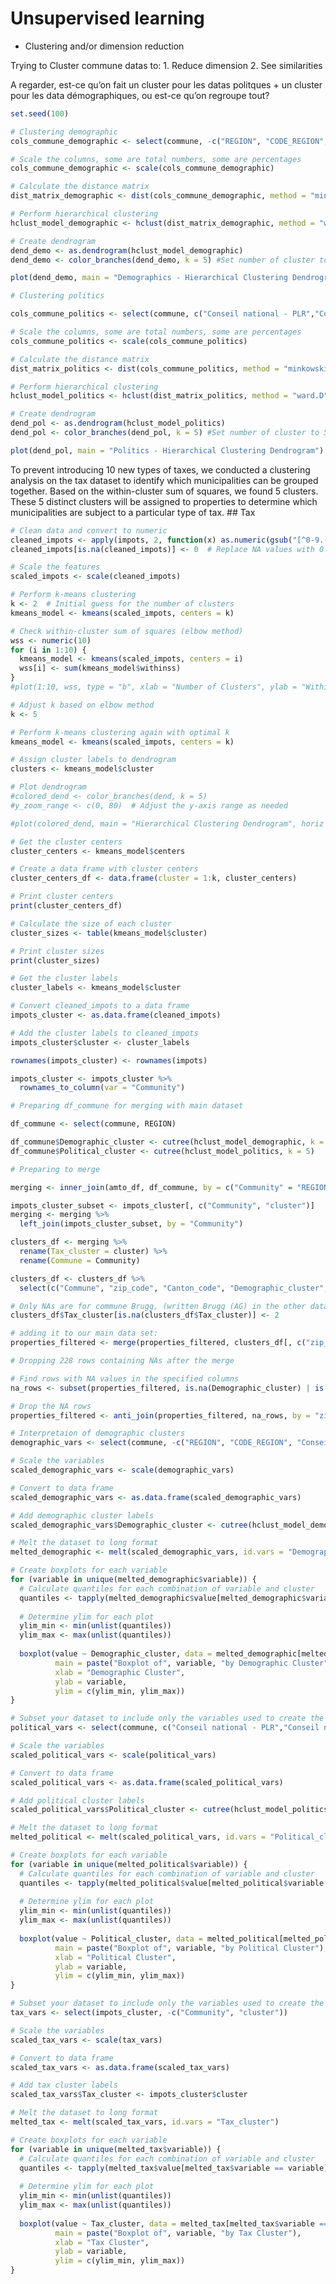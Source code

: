 # Unsupervised learning

* Clustering and/or dimension reduction

Trying to Cluster commune datas to:
1. Reduce dimension
2. See similarities

A regarder, est-ce qu'on fait un cluster pour les datas politques + un cluster pour les data démographiques, ou est-ce qu'on regroupe tout?

```r
set.seed(100)

# Clustering demographic
cols_commune_demographic <- select(commune, -c("REGION", "CODE_REGION","Conseil national - PLR","Conseil national - PDC", "Conseil national - PS", "Conseil national - UDC", "Conseil national - PEV/PCS", "Conseil national - PVL", "Conseil national - PBD", "Conseil national - PST/Sol.", "Conseil national - PES", "Conseil national - Petits partis de droite"))

# Scale the columns, some are total numbers, some are percentages
cols_commune_demographic <- scale(cols_commune_demographic)

# Calculate the distance matrix
dist_matrix_demographic <- dist(cols_commune_demographic, method = "minkowski")

# Perform hierarchical clustering
hclust_model_demographic <- hclust(dist_matrix_demographic, method = "ward.D")

# Create dendrogram
dend_demo <- as.dendrogram(hclust_model_demographic)
dend_demo <- color_branches(dend_demo, k = 5) #Set number of cluster to 5, to keep the same scale for all our variables

plot(dend_demo, main = "Demographics - Hierarchical Clustering Dendrogram")


```

```r
# Clustering politics

cols_commune_politics <- select(commune, c("Conseil national - PLR","Conseil national - PDC", "Conseil national - PS", "Conseil national - UDC", "Conseil national - PEV/PCS", "Conseil national - PVL", "Conseil national - PBD", "Conseil national - PST/Sol.", "Conseil national - PES", "Conseil national - Petits partis de droite"))

# Scale the columns, some are total numbers, some are percentages
cols_commune_politics <- scale(cols_commune_politics)

# Calculate the distance matrix
dist_matrix_politics <- dist(cols_commune_politics, method = "minkowski")

# Perform hierarchical clustering
hclust_model_politics <- hclust(dist_matrix_politics, method = "ward.D")

# Create dendrogram
dend_pol <- as.dendrogram(hclust_model_politics)
dend_pol <- color_branches(dend_pol, k = 5) #Set number of cluster to 5, to keep the same scale for all our variables

plot(dend_pol, main = "Politics - Hierarchical Clustering Dendrogram")


```

To prevent introducing 10 new types of taxes, we conducted a clustering analysis on the tax dataset to identify which municipalities can be grouped together. 
Based on the within-cluster sum of squares, we found 5 clusters. These 5 distinct clusters will be assigned to properties to determine which municipalities are subject to a particular type of tax.
## Tax
```r

# Clean data and convert to numeric
cleaned_impots <- apply(impots, 2, function(x) as.numeric(gsub("[^0-9.-]", "", x)))
cleaned_impots[is.na(cleaned_impots)] <- 0  # Replace NA values with 0

# Scale the features
scaled_impots <- scale(cleaned_impots)

# Perform k-means clustering
k <- 2  # Initial guess for the number of clusters
kmeans_model <- kmeans(scaled_impots, centers = k)

# Check within-cluster sum of squares (elbow method)
wss <- numeric(10)
for (i in 1:10) {
  kmeans_model <- kmeans(scaled_impots, centers = i)
  wss[i] <- sum(kmeans_model$withinss)
}
#plot(1:10, wss, type = "b", xlab = "Number of Clusters", ylab = "Within groups sum of squares")

# Adjust k based on elbow method
k <- 5  

# Perform k-means clustering again with optimal k
kmeans_model <- kmeans(scaled_impots, centers = k)

# Assign cluster labels to dendrogram
clusters <- kmeans_model$cluster

# Plot dendrogram
#colored_dend <- color_branches(dend, k = 5)
#y_zoom_range <- c(0, 80)  # Adjust the y-axis range as needed

#plot(colored_dend, main = "Hierarchical Clustering Dendrogram", horiz = FALSE, ylim = y_zoom_range)

```

```r
# Get the cluster centers
cluster_centers <- kmeans_model$centers

# Create a data frame with cluster centers
cluster_centers_df <- data.frame(cluster = 1:k, cluster_centers)

# Print cluster centers
print(cluster_centers_df)

# Calculate the size of each cluster
cluster_sizes <- table(kmeans_model$cluster)

# Print cluster sizes
print(cluster_sizes)

# Get the cluster labels
cluster_labels <- kmeans_model$cluster

# Convert cleaned_impots to a data frame
impots_cluster <- as.data.frame(cleaned_impots)

# Add the cluster labels to cleaned_impots
impots_cluster$cluster <- cluster_labels

rownames(impots_cluster) <- rownames(impots)

impots_cluster <- impots_cluster %>%
  rownames_to_column(var = "Community")

```

```r
# Preparing df_commune for merging with main dataset

df_commune <- select(commune, REGION)

df_commune$Demographic_cluster <- cutree(hclust_model_demographic, k = 5)
df_commune$Political_cluster <- cutree(hclust_model_politics, k = 5)

# Preparing to merge

merging <- inner_join(amto_df, df_commune, by = c("Community" = "REGION"))

impots_cluster_subset <- impots_cluster[, c("Community", "cluster")]
merging <- merging %>%
  left_join(impots_cluster_subset, by = "Community")

clusters_df <- merging %>%
  rename(Tax_cluster = cluster) %>%
  rename(Commune = Community)

clusters_df <- clusters_df %>%
  select(c("Commune", "zip_code", "Canton_code", "Demographic_cluster", "Political_cluster", "Tax_cluster"))

# Only NAs are for commune Brugg, (written Brugg (AG) in the other data set) -> j'entre le cluster à la mano
clusters_df$Tax_cluster[is.na(clusters_df$Tax_cluster)] <- 2

# adding it to our main data set:
properties_filtered <- merge(properties_filtered, clusters_df[, c("zip_code", "Demographic_cluster", "Political_cluster", "Tax_cluster")], by = "zip_code", all.x = TRUE)

```

```r
# Dropping 228 rows containing NAs after the merge

# Find rows with NA values in the specified columns
na_rows <- subset(properties_filtered, is.na(Demographic_cluster) | is.na(Political_cluster) | is.na(Tax_cluster))

# Drop the NA rows
properties_filtered <- anti_join(properties_filtered, na_rows, by = "zip_code")
```

```r
# Interpretaion of demographic clusters
demographic_vars <- select(commune, -c("REGION", "CODE_REGION", "Conseil national - PLR", "Conseil national - PDC", "Conseil national - PS", "Conseil national - UDC", "Conseil national - PEV/PCS", "Conseil national - PVL", "Conseil national - PBD", "Conseil national - PST/Sol.", "Conseil national - PES", "Conseil national - Petits partis de droite"))

# Scale the variables
scaled_demographic_vars <- scale(demographic_vars)

# Convert to data frame
scaled_demographic_vars <- as.data.frame(scaled_demographic_vars)

# Add demographic cluster labels
scaled_demographic_vars$Demographic_cluster <- cutree(hclust_model_demographic, k = 5)

# Melt the dataset to long format
melted_demographic <- melt(scaled_demographic_vars, id.vars = "Demographic_cluster")

# Create boxplots for each variable
for (variable in unique(melted_demographic$variable)) {
  # Calculate quantiles for each combination of variable and cluster
  quantiles <- tapply(melted_demographic$value[melted_demographic$variable == variable], melted_demographic$Demographic_cluster[melted_demographic$variable == variable], quantile, c(0.05, 0.95))
  
  # Determine ylim for each plot
  ylim_min <- min(unlist(quantiles))
  ylim_max <- max(unlist(quantiles))
  
  boxplot(value ~ Demographic_cluster, data = melted_demographic[melted_demographic$variable == variable,],
          main = paste("Boxplot of", variable, "by Demographic Cluster"),
          xlab = "Demographic Cluster",
          ylab = variable,
          ylim = c(ylim_min, ylim_max))
}
```
```r
# Subset your dataset to include only the variables used to create the political clusters and the political cluster labels
political_vars <- select(commune, c("Conseil national - PLR","Conseil national - PDC", "Conseil national - PS", "Conseil national - UDC", "Conseil national - PEV/PCS", "Conseil national - PVL", "Conseil national - PBD", "Conseil national - PST/Sol.", "Conseil national - PES", "Conseil national - Petits partis de droite"))

# Scale the variables
scaled_political_vars <- scale(political_vars)

# Convert to data frame
scaled_political_vars <- as.data.frame(scaled_political_vars)

# Add political cluster labels
scaled_political_vars$Political_cluster <- cutree(hclust_model_politics, k = 5)

# Melt the dataset to long format
melted_political <- melt(scaled_political_vars, id.vars = "Political_cluster")

# Create boxplots for each variable
for (variable in unique(melted_political$variable)) {
  # Calculate quantiles for each combination of variable and cluster
  quantiles <- tapply(melted_political$value[melted_political$variable == variable], melted_political$Political_cluster[melted_political$variable == variable], quantile, c(0.05, 0.95))
  
  # Determine ylim for each plot
  ylim_min <- min(unlist(quantiles))
  ylim_max <- max(unlist(quantiles))
  
  boxplot(value ~ Political_cluster, data = melted_political[melted_political$variable == variable,],
          main = paste("Boxplot of", variable, "by Political Cluster"),
          xlab = "Political Cluster",
          ylab = variable,
          ylim = c(ylim_min, ylim_max))
}
```

```r
# Subset your dataset to include only the variables used to create the tax clusters and the tax cluster labels
tax_vars <- select(impots_cluster, -c("Community", "cluster"))

# Scale the variables
scaled_tax_vars <- scale(tax_vars)

# Convert to data frame
scaled_tax_vars <- as.data.frame(scaled_tax_vars)

# Add tax cluster labels
scaled_tax_vars$Tax_cluster <- impots_cluster$cluster

# Melt the dataset to long format
melted_tax <- melt(scaled_tax_vars, id.vars = "Tax_cluster")

# Create boxplots for each variable
for (variable in unique(melted_tax$variable)) {
  # Calculate quantiles for each combination of variable and cluster
  quantiles <- tapply(melted_tax$value[melted_tax$variable == variable], melted_tax$Tax_cluster[melted_tax$variable == variable], quantile, c(0.05, 0.95))
  
  # Determine ylim for each plot
  ylim_min <- min(unlist(quantiles))
  ylim_max <- max(unlist(quantiles))
  
  boxplot(value ~ Tax_cluster, data = melted_tax[melted_tax$variable == variable,],
          main = paste("Boxplot of", variable, "by Tax Cluster"),
          xlab = "Tax Cluster",
          ylab = variable,
          ylim = c(ylim_min, ylim_max))
}
```

